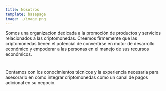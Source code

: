 ```yaml
---
title: Nosotros
template: basepage
image: ./image.png
---
```


Somos una organizacion dedicada a la promoción de productos y servicios relacionados a las criptomonedas. Creemos firmemente que las criptomonedas tienen el potencial de convertirse en motor de desarrollo económico y empoderar a las personas en el manejo de sus recursos económicos.

#

Contamos con los conocimientos técnicos y la experiencia necesaria para asesorarlo en cómo integrar criptomonedas como un canal de pagos
adicional en su negocio.
